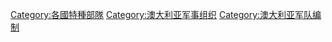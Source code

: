 [[Category:各國特種部隊|Category:各國特種部隊]]
[[Category:澳大利亚军事组织|Category:澳大利亚军事组织]]
[[Category:澳大利亚军队编制|Category:澳大利亚军队编制]]